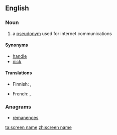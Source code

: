 {{also|screenname}}
==English==
{{wikipedia}}

===Noun===
{{en-noun}}

# a [[pseudonym]] used for internet communications

====Synonyms====
* [[handle]]
* [[nick]]

====Translations====
{{trans-top|a pseudonym used for internet communications}}
* Finnish: {{t|fi|käyttäjänimi}}, {{t+|fi|nimimerkki}}
{{trans-mid}}
* French: {{t+|fr|pseudonyme|m}}, {{t+|fr|alias|m}}
{{trans-bottom}}

===Anagrams===
* [[remanences#English|remanences]]

[[ta:screen name]]
[[zh:screen name]]